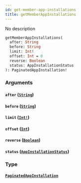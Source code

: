 ```yaml
---
id: get-member-app-installations
title: getMemberAppInstallations
---
```


No description

```graphql
getMemberAppInstallations(
  after: String
  before: String
  limit: Int!
  offset: Int = 0
  reverse: Boolean
  status: AppInstallationStatus
): PaginatedAppInstallation!

```

### Arguments

#### `after` ([`String`](/docs/graphql/scalars/string))

#### `before` ([`String`](/docs/graphql/scalars/string))

#### `limit` ([`Int!`](/docs/graphql/scalars/int))

#### `offset` ([`Int`](/docs/graphql/scalars/int))

#### `reverse` ([`Boolean`](/docs/graphql/scalars/boolean))

#### `status` ([`AppInstallationStatus`](/docs/graphql/enums/app-installation-status))

### Type

#### [`PaginatedAppInstallation`](/docs/graphql/objects/paginated-app-installation)
